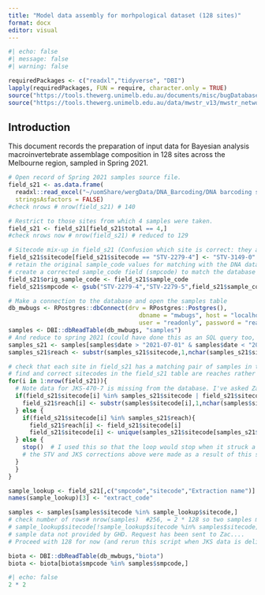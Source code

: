 ```yaml
---
title: "Model data assembly for morhpological dataset (128 sites)"
format: docx
editor: visual
---
```


```r
#| echo: false
#| message: false
#| warning: false

requiredPackages <- c("readxl","tidyverse", "DBI")
lapply(requiredPackages, FUN = require, character.only = TRUE)
source("https://tools.thewerg.unimelb.edu.au/documents/misc/bugDatabaseFunctions.R")
source("https://tools.thewerg.unimelb.edu.au/data/mwstr_v13/mwstr_network_functions.R")
```

## Introduction

This document records the preparation of input data for Bayesian analysis macroinvertebrate assemblage composition in 128 sites across the Melbourne region, sampled in Spring 2021.

```r
# Open record of Spring 2021 samples source file.
field_s21 <- as.data.frame(
  readxl::read_excel("~/uomShare/wergData/DNA_Barcoding/DNA barcoding samples processing Spr2021.xlsx"),
  stringsAsfactors = FALSE)
#check nrows # nrow(field_s21) # 140

# Restrict to those sites from which 4 samples were taken.
field_s21 <- field_s21[field_s21$total == 4,]
#check nrows now # nrow(field_s21) # reduced to 129

# Sitecode mix-up in field_s21 (Confusion which site is correct: they are very close and can be considered equivalent I think)
field_s21$sitecode[field_s21$sitecode == "STV-2279-4"] <- "STV-3149-0"
# retain the original sample_code values for matching with the DNA data, and
# create a corrected sample_code field (smpcode) to match the database values
field_s21$orig_sample_code <- field_s21$sample_code
field_s21$smpcode <- gsub("STV-2279-4","STV-2279-5",field_s21$sample_code)

# Make a connection to the database and open the samples table
db_mwbugs <- RPostgres::dbConnect(drv = RPostgres::Postgres(),
                                     dbname = "mwbugs", host = "localhost", port = 5432,
                                     user = "readonly", password = "reachcode_42")
samples <- DBI::dbReadTable(db_mwbugs, "samples")
# And reduce to spring 2021 (could have done this as an SQL query too, of course)
samples_s21 <- samples[samples$date > "2021-07-01" & samples$date < "2021-12-31",]
samples_s21$reach <- substr(samples_s21$sitecode,1,nchar(samples_s21$sitecode)-2)

# check that each site in field_s21 has a matching pair of samples in the database.
# find and correct sitecodes in the field_s21 table are reaches rather than sitecodes,
for(i in 1:nrow(field_s21)){
  # Note data for JKS-470-7 is missing from the database. I've asked Zac to check and resuppply
  if(field_s21$sitecode[i] %in% samples_s21$sitecode | field_s21$sitecode[i] == "JKS-470-7"){
    field_s21$reach[i] <- substr(samples$sitecode[i],1,nchar(samples$sitecode[i])-2)
  } else {
    if(field_s21$sitecode[i] %in% samples_s21$reach){
      field_s21$reach[i] <- field_s21$sitecode[i]
      field_s21$sitecode[i] <- unique(samples_s21$sitecode[samples_s21$reach == field_s21$sitecode[i]])
  } else {
    stop()  # I used this so that the loop would stop when it struck a mismatch
    # the STV and JKS corrections above were made as a result of this step.
  }
  }
}

sample_lookup <- field_s21[,c("smpcode","sitecode","Extraction name")]
names(sample_lookup)[3] <- "extract_code"

samples <- samples[samples$sitecode %in% sample_lookup$sitecode,]
# check number of rows# nrow(samples)  #256, = 2 * 128 so two samples missing...
# sample_lookup$sitecode[!sample_lookup$sitecode %in% samples$sitecode] #"JKS-470-7"
# sample data not provided by GHD. Request has been sent to Zac....
# Proceed with 128 for now (and rerun this script when JKS data is delivered)

biota <- DBI::dbReadTable(db_mwbugs,"biota")
biota <- biota[biota$smpcode %in% samples$smpcode,]


```

```r
#| echo: false
2 * 2
```
